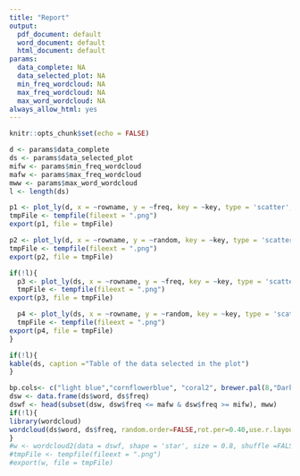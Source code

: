 ```yaml
---
title: "Report"
output:
  pdf_document: default
  word_document: default
  html_document: default
params: 
  data_complete: NA
  data_selected_plot: NA
  min_freq_wordcloud: NA
  max_freq_wordcloud: NA
  max_word_wordcloud: NA
always_allow_html: yes
---
```


```r
knitr::opts_chunk$set(echo = FALSE)
```

```r
d <- params$data_complete
ds <- params$data_selected_plot
mifw <- params$min_freq_wordcloud
mafw <- params$max_freq_wordcloud
mww <- params$max_word_wordcloud
l <- length(ds)
```




```r
p1 <- plot_ly(d, x = ~rowname, y = ~freq, key = ~key, type = 'scatter', mode='lines+markers',  marker = list(color = 'blue', opacity=2))%>%layout(title = 'Frequency according to the word', xaxis = list(title ='Word'), yaxis =list(title ='Frequency'), titlefont = 'arial', showlegend = FALSE)
tmpFile <- tempfile(fileext = ".png")
export(p1, file = tmpFile)

p2 <- plot_ly(d, x = ~rowname, y = ~random, key = ~key, type = 'scatter', mode='markers',  marker = list(color = 'blue', opacity=2))%>%layout(title = 'Random according to the word', xaxis = list(title ='Word'), yaxis =list(title ='Random'), titlefont = 'arial', showlegend = FALSE)
tmpFile <- tempfile(fileext = ".png")
export(p2, file = tmpFile)
```

```r
if(!l){
  p3 <- plot_ly(ds, x = ~rowname, y = ~freq, key = ~key, type = 'scatter', mode='lines+markers',  marker = list(color = 'blue', opacity=2))%>%layout(title = 'Frequency according to the word', xaxis = list(title ='Word'), yaxis =list(title ='Frequency'), titlefont = 'arial', showlegend = FALSE)
  tmpFile <- tempfile(fileext = ".png")
export(p3, file = tmpFile)

  p4 <- plot_ly(ds, x = ~rowname, y = ~random, key = ~key, type = 'scatter', mode='markers',  marker = list(color = 'blue', opacity=2))%>%layout(title = 'Random according to the word', xaxis = list(title ='Word'), yaxis =list(title ='Random'), titlefont = 'arial', showlegend = FALSE)
  tmpFile <- tempfile(fileext = ".png")
export(p4, file = tmpFile)
}
```

```r
if(!l){
kable(ds, caption ="Table of the data selected in the plot")
}
```

```r
bp.cols<- c("light blue","cornflowerblue", "coral2", brewer.pal(8,"Dark2"))
dsw <- data.frame(ds$word, ds$freq)
dswf <- head(subset(dsw, dsw$freq <= mafw & dsw$freq >= mifw), mww)
if(!l){
library(wordcloud)
wordcloud(ds$word, ds$freq, random.order=FALSE,rot.per=0.40,use.r.layout=FALSE, random.color=TRUE,colors=bp.cols)
}
#w <- wordcloud2(data = dswf, shape = 'star', size = 0.8, shuffle =FALSE)
#tmpFile <- tempfile(fileext = ".png")
#export(w, file = tmpFile)
```